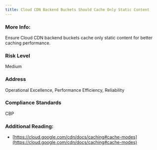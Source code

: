 ```yaml
---
title: Cloud CDN Backend Buckets Should Cache Only Static Content
---
```


### More Info:

Ensure Cloud CDN backend buckets cache only static content for better caching performance.

### Risk Level

Medium

### Address

Operational Excellence, Performance Efficiency, Reliability

### Compliance Standards

CBP

### Additional Reading:

- [https://cloud.google.com/cdn/docs/caching#cache-modes](https://cloud.google.com/cdn/docs/caching#cache-modes)
